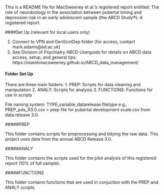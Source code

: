 This is a README file for MacSweeney et al.'s registered report entitled: The role of neurobiology in the association between pubertal timing and depression risk in an early adolescent sample (the ABCD Study®): A registered report.


####Set Up (relevant for local users only)

1. Connect to VPN and GenScotDep folder (for access, contact mark.adams@ed.ac.uk)
2. See Division of Psychiatry ABCD Userguide for details on ABCD data access, setup, and general tips: https://niamhmacsweeney.github.io/ABCD_data_management/

#### Folder Set Up
There are three main folders:
1. PREP: Scripts for data cleaning and manipulation
2. ANALY: Scripts for analysis
3. FUNCTIONS: Functions for use in scripts

File naming system: TYPE_variable_datarelease.filetype  e.g., PREP_pds_R3.0.csv = prep file for pubertal development scale.csv from data release 3.0.

#####PREP

This folder contains scripts for preprocessing and tidying the raw data. This project uses data from the annual ABCD Release 3.0.

#####ANALY

This folder contains the scripts used for the pilot analysis of this registered report (10% of full sample). 

#####FUNCTIONS

This folder contains functions that are used in conjuction with the PREP and ANALY scripts. 



